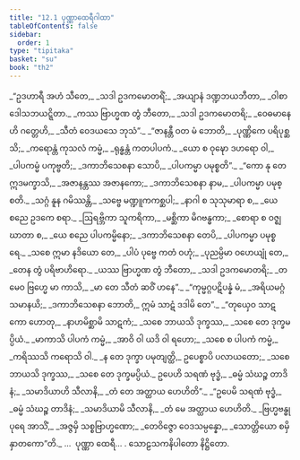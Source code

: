 ```yaml
---
title: "12.1 ပုဏ္ဏာထေရီဂါထာ"
tableOfContents: false
sidebar:
  order: 1
type: "tipitaka"
basket: "su"
book: "th2"
---
```



<DynamicBreadcrumb />

<Division number="236" book="th2" e="ch" v="19" p="406">

<Paragraph number="312" type="verses" book="th2">
_“ဥဒဟာရီ အဟံ သီတေ,_  
_သဒါ ဥဒကမောတရိံ;_  
_အယျာနံ ဒဏ္ဍဘယဘီတာ,_  
_ဝါစာဒေါသဘယဋ္ဋိတာ._  

</Paragraph>

</Division>
<Division number="237" book="th2" e="ch" v="19" p="406">

<Paragraph number="313" type="verses" book="th2">
_ကဿ ဗြာဟ္မဏ တွံ ဘီတော,_  
_သဒါ ဥဒကမောတရိ;_  
_ဝေဓမာနေဟိ ဂတ္တေဟိ,_  
_သီတံ ဝေဒယသေ ဘုသံ”._  

</Paragraph>

</Division>
<Division number="238" book="th2" e="ch" v="19" p="406">

<Paragraph number="314" type="verses" book="th2">
_“ဇာနန္တီ ဝတ မံ ဘောတိ,_  
_ပုဏ္ဏိကေ ပရိပုစ္ဆသိ;_  
_ကရောန္တံ ကုသလံ ကမ္မံ,_  
_ရုန္ဓန္တံ ကတပါပကံ._  

</Paragraph>

</Division>
<Division number="239" book="th2" e="ch" v="19" p="406">

<Paragraph number="315" type="verses" book="th2">
_ယော စ ဝုဍ္ဎော ဒဟရော ဝါ,_  
_ပါပကမ္မံ ပကုဗ္ဗတိ;_  
_ဒကာဘိသေစနာ သောပိ,_  
_ပါပကမ္မာ ပမုစ္စတိ”._  

</Paragraph>

</Division>
<Division number="240" book="th2" e="ch" v="19" p="406">

<Paragraph number="316" type="verses" book="th2">
_“ကော နု တေ ဣဒမက္ခာသိ,_  
_အဇာနန္တဿ အဇာနကော;_  
_ဒကာဘိသေစနာ နာမ,_  
_ပါပကမ္မာ ပမုစ္စတိ._  

</Paragraph>

</Division>
<Division number="241" book="th2" e="ch" v="19" p="406">

<Paragraph number="317" type="verses" book="th2">
_သဂ္ဂံ နူန ဂမိဿန္တိ,_  
_သဗ္ဗေ မဏ္ဍူကကစ္ဆပါ;_  
_နာဂါ စ သုသုမာရာ စ,_  
_ယေ စညေ ဥဒကေ စရာ._  

</Paragraph>

</Division>
<Division number="242" book="th2" e="ch" v="19" p="406">

<Paragraph number="318" type="verses" book="th2">
_ဩရဗ္ဘိကာ သူကရိကာ,_  
_မစ္ဆိကာ မိဂဗန္ဓကာ;_  
_စောရာ စ ဝဇ္ဈဃာတာ စ,_  
_ယေ စညေ ပါပကမ္မိနော;_  
_ဒကာဘိသေစနာ တေပိ,_  
_ပါပကမ္မာ ပမုစ္စရေ._  

</Paragraph>

</Division>
<Division number="243" book="th2" e="ch" v="19" p="406">

<Paragraph number="319" type="verses" book="th2">
_သစေ ဣမာ နဒိယော တေ,_  
_ပါပံ ပုဗ္ဗေ ကတံ ဝဟုံ;_  
_ပုညမ္ပိမာ ဝဟေယျုံ တေ,_  
_တေန တွံ ပရိဗာဟိရော._  

</Paragraph>

</Division>
<Division number="244" book="th2" e="ch" v="19" p="406">

<Paragraph number="320" type="verses" book="th2">
_ယဿ ဗြာဟ္မဏ တွံ ဘီတော,_  
_သဒါ ဥဒကမောတရိ;_  
_တမေဝ ဗြဟ္မေ မာ ကာသိ,_  
_မာ တေ သီတံ ဆဝိံ ဟနေ”._  

</Paragraph>

</Division>
<Division number="245" book="th2" e="ch" v="19" p="406">

<Paragraph number="321" type="verses" book="th2">
_“ကုမ္မဂ္ဂပဋိပန္နံ မံ,_  
_အရိယမဂ္ဂံ သမာနယိ;_  
_ဒကာဘိသေစနာ ဘောတိ,_  
ဣမံ သာဋံ ဒဒါမိ တေ”._  

</Paragraph>

</Division>
<Division number="246" book="th2" e="ch" v="19" p="406">

<Paragraph number="322" type="verses" book="th2">
_“တုယှေဝ သာဋကော ဟောတု,_  
_နာဟမိစ္ဆာမိ သာဋကံ;_  
_သစေ ဘာယသိ ဒုက္ခဿ,_  
_သစေ တေ ဒုက္ခမပ္ပိယံ._  

</Paragraph>

</Division>
<Division number="247" book="th2" e="ch" v="19" p="407">

<Paragraph number="323" type="verses" book="th2">
_မာကာသိ ပါပကံ ကမ္မံ,_  
_အာဝိ ဝါ ယဒိ ဝါ ရဟော;_  
_သစေ စ ပါပကံ ကမ္မံ,_  
_ကရိဿသိ ကရောသိ ဝါ._  

</Paragraph>

</Division>
<Division number="248" book="th2" e="ch" v="19" p="407">

<Paragraph number="324" type="verses" book="th2">
_န တေ ဒုက္ခာ ပမုတျတ္ထိ,_  
ဥပေစ္စာပိ ပလာယတော;_  
_သစေ ဘာယသိ ဒုက္ခဿ,_  
_သစေ တေ ဒုက္ခမပ္ပိယံ._  

</Paragraph>

</Division>
<Division number="249" book="th2" e="ch" v="19" p="407">

<Paragraph number="325" type="verses" book="th2">
ဥပေဟိ သရဏံ ဗုဒ္ဓံ,_  
_ဓမ္မံ သံဃဉ္စ တာဒိနံ;_  
_သမာဒိယာဟိ သီလာနိ,_  
_တံ တေ အတ္ထာယ ဟေဟိတိ”._  

</Paragraph>

</Division>
<Division number="250" book="th2" e="ch" v="19" p="407">

<Paragraph number="326" type="verses" book="th2">
_“ဥပေမိ သရဏံ ဗုဒ္ဓံ,_  
_ဓမ္မံ သံဃဉ္စ တာဒိနံ;_  
_သမာဒိယာမိ သီလာနိ,_  
_တံ မေ အတ္ထာယ ဟေဟိတိ._  

</Paragraph>

</Division>
<Division number="251" book="th2" e="ch" v="19" p="407">

<Paragraph number="327" type="verses" book="th2">
_ဗြဟ္မဗန္ဓု ပုရေ အာသိံ,_  
_အဇ္ဇမှိ သစ္စဗြာဟ္မဏော;_  
_တေဝိဇ္ဇော ဝေဒသမ္ပန္နော,_  
_သောတ္တိယော စမှိ နှာတကော”တိ._  


</Paragraph>
</Division>

<Paragraph number="328" type="center" book="th2">
…  ပုဏ္ဏာ ထေရီ… .



</Paragraph>

<Paragraph number="329" type="center" book="th2">
သောဠသကနိပါတော နိဋ္ဌိတော.
</Paragraph>